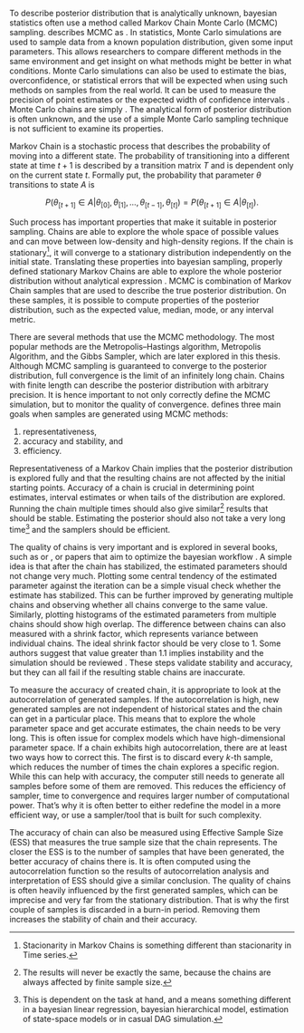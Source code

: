 To describe posterior distribution that is analytically unknown, bayesian statistics often use a method called Markov Chain Monte Carlo
(MCMC) sampling. \parencite[Chap. 11]{Gelman2014_BayesianDataAnalysis} describes MCMC as *\enquote{a general method based on drawing values of $\theta$
from approximate distributions and then correcting those draws to better approximate the target posterior distribution}*. In statistics, Monte Carlo
simulations are used to sample data from a known population distribution, given some input parameters. This allows researchers to compare different methods
in the same environment and get insight on what methods might be better in what conditions. Monte Carlo simulations can also be used to estimate the bias,
overconfidence, or statistical errors that will be expected when using such methods on samples from the real world. It can be used to measure the
precision of point estimates or the expected width of confidence intervals \parencite{HopkinsEtAl2024_HowWeKnow}. Monte Carlo chains
are simply *\enquote{assessing the properties of a target distribution by generating representative random values.}* \parencite[Chap. 7.4.5]{Kruschke2015_DoingBayesianData}. The analytical form of posterior distribution is often unknown, and the use of a simple Monte Carlo 
sampling technique is not sufficient to examine its properties.

Markov Chain is a stochastic process that describes the probability of moving into a different state. The probability of transitioning into 
a different state at time $t+1$ is described by a transition matrix $T$ and is dependent only on the current state $t$.
Formally put, the probability that parameter $\theta$ transitions to state $A$ is

$$
P(\theta_{[t+1]} \in A | \theta_{[0]}, \theta_{[1]}, \dots, \theta_{[t-1]}, \theta_{[t]}) =
P(\theta_{[t+1]} \in A | \theta_{[t]}).
$$

Such process has important properties that make it suitable in posterior sampling. Chains are able to explore the whole space of possible values and
can move between low-density and high-density regions. If the chain is stationary[^mc-stan], it will converge to a stationary distribution
independently on the initial state. Translating these properties into bayesian sampling, properly defined stationary Markov Chains are able
to explore the whole posterior distribution without analytical expression \parencite[Chap. 6.8]{Hebak2013_StatistickeMysleniNastroje}. MCMC is
combination of Markov Chain samples that are used to describe the true posterior distribution. On these samples, it is possible to compute
properties of the posterior distribution, such as the expected value, median, mode, or any interval metric.

[^mc-stan]: Stacionarity in Markov Chains is something different than stacionarity in Time series.

There are several methods that use the MCMC methodology. The most popular methods are the Metropolis–Hastings algorithm, 
Metropolis Algorithm, and the Gibbs Sampler, which are later explored in this thesis. Although MCMC sampling is guaranteed to 
converge to the posterior distribution, full convergence is the limit of an infinitely long chain. Chains with finite length can describe the 
posterior distribution with arbitrary precision. It is hence important to not only correctly define the MCMC simulation, but to monitor the quality
of convergence. \parencite[Chap. 7.5]{Kruschke2015_DoingBayesianData} defines three main goals when samples are generated using MCMC methods:

1) representativeness,
2) accuracy and stability, and
3) efficiency.

Representativeness of a Markov Chain implies that the posterior distribution is explored fully and that the resulting chains are not affected
by the initial starting points. Accuracy of a chain is crucial in determining point estimates, interval estimates or when tails of the distribution are 
explored. Running the chain multiple times should also give similar[^mc-similar] results that should be stable. Estimating the posterior should also 
not take a very long time[^mc-long-time] and the samplers should be efficient.

[^mc-similar]: The results will never be exactly the same, because the chains are always affected by finite sample size.

[^mc-long-time]: This is dependent on the task at hand, and a \enquote{very long time} means something different in a bayesian linear regression,
bayesian hierarchical model, estimation of state-space models or in casual DAG simulation.

The quality of chains is very important and is explored in several books, such as \parencite{Kruschke2015_DoingBayesianData} or 
\parencite{Gelman2014_BayesianDataAnalysis}, or papers that aim to optimize the bayesian workflow \parencite{GelmanEtAl2020_BayesianWorkflow}.
A simple idea is that after the chain has stabilized, the estimated parameters should not change very much. Plotting some central tendency of the estimated parameter
against the iteration can be a simple visual check whether the estimate has stabilized. This can be further improved by generating multiple chains
and observing whether all chains converge to the same value. Similarly, plotting histograms of the estimated parameters from multiple chains
should show high overlap. The difference between chains can also measured with a shrink factor, which represents variance between individual 
chains. The ideal shrink factor should be very close to 1. Some authors suggest that value greater than 1.1 implies instability and the
simulation should be reviewed \parencite[Chap. 7.5.1]{Kruschke2015_DoingBayesianData}. These steps validate stability and accuracy, but they can
all fail if the resulting stable chains are inaccurate.

To measure the accuracy of created chain, it is appropriate to look at the autocorrelation of generated samples. If the autocorrelation is high,
new generated samples are not independent of historical states and the chain can get \enquote{stuck} in a particular place. This means that to
explore the whole parameter space and get accurate estimates, the chain needs to be very long. This is often issue for complex models which have 
high-dimensional parameter space. If a chain exhibits high autocorrelation, there are at least two ways how to correct this. The first is to
discard every $k$-th sample, which reduces the number of times the chain explores a specific region. While this can help with accuracy, the computer
still needs to generate all samples before some of them are removed. This reduces the efficiency of sampler, time to convergence and requires larger
number of computational power. That's why it is often better to either redefine the model in a more efficient way, or use a sampler/tool that is
built for such complexity.

The accuracy of chain can also be measured using Effective Sample Size (ESS) that measures the true sample size that the chain represents. The closer
the ESS is to the number of samples that have been generated, the better accuracy of chains there is. It is often computed using the autocorrelation
function so the results of autocorrelation analysis and interpretation of ESS should give a similar conclusion. The quality of chains is often heavily
influenced by the first generated samples, which can be imprecise and very far from the stationary distribution. That is why the first couple of samples
is discarded in a burn-in period. Removing them increases the stability of chain and their accuracy.
